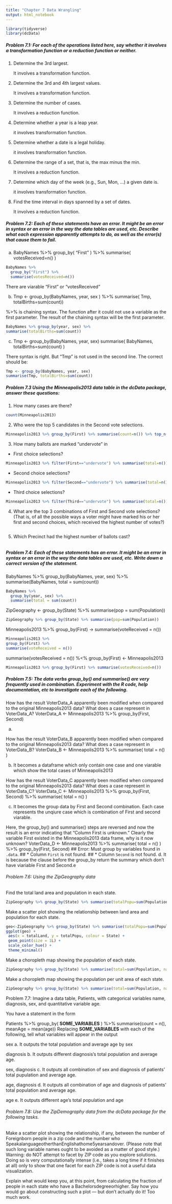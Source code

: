 ```yaml
---
title: "Chapter 7 Data Wrangling"
output: html_notebook
---
```


```r
library(tidyverse)
library(dcData)
```


##### Problem 7.1: For each of the operations listed here, say whether it involves a transformation function or a reduction function or neither.

1. Determine the 3rd largest.
<p>It involves a transformation function.</p>

2. Determine the 3rd and 4th largest values.
<p>It involves a transformation function.</p>

3. Determine the number of cases.
<p>It involves a reduction function.</p>

4. Determine whether a year is a leap year.
<p>it involves transformation function.</p>

5. Determine whether a date is a legal holiday.
<p>it involves transformation function.</p>

6. Determine the range of a set, that is, the max minus the min.
<p>It involves a reduction function.</p>

7. Determine which day of the week (e.g., Sun, Mon, …) a given date is.
<p>it involves transformation function.</p>

8. Find the time interval in days spanned by a set of dates.
<p>It involves a reduction function.</p>

##### Problem 7.2: Each of these statements have an error. It might be an error in syntax or an error in the way the data tables are used, etc. Describe what each expression apparently attempts to do, as well as the error(s) that cause them to fail.

a. 
BabyNames %>% 
  group_by( "First" ) %>%
  summarise( votesReceived=n() )
  
```r
BabyNames %>%
  group_by("First") %>%
  summarise(votesReceived=n())
```
  
There are viarable "First" or "votesReceived"

b. 
Tmp <- group_by(BabyNames, year, sex ) %>% 
  summarise( Tmp, totalBirths=sum(count))
  

%>% is chaining syntax. The function after it could not use a variable as the first parameter. The result of the chaining syntax will be the first parameter.

```r
BabyNames %>% group_by(year, sex) %>%
summarise(totalBirths=sum(count))

```
c. 
Tmp <- group_by(BabyNames, year, sex) 
summarise( BabyNames, totalBirths=sum(count) )

There syntax is right. But "Tmp" is not used in the second line. The correct should be:

```r
Tmp <- group_by(BabyNames, year, sex)
summarise(Tmp, totalBirths=sum(count))
```

##### Problem 7.3 Using the Minneapolis2013 data table in the dcData package, answer these questions:

1. How many cases are there?
```r
count(Minneapolis2013)
```

2. Who were the top 5 candidates in the Second vote selections.
```r
Minneapolis2013 %>% group_by(First) %>% summarise(count=n()) %>% top_n(5)
```


3. How many ballots are marked “undervote” in
* First choice selections?
```r
Minneapolis2013 %>% filter(First=="undervote") %>% summarise(total=n())
```

* Second choice selections?
```r
Minneapolis2013 %>% filter(Second=="undervote") %>% summarise(total=n())
```


* Third choice selections?
```r
Minneapolis2013 %>% filter(Third=="undervote") %>% summarise(total=n())
```


4. What are the top 3 combinations of First and Second vote selections? (That is, of all the possible ways a voter might have marked his or her first and second choices, which received the highest number of votes?)
```r

```


5. Which Precinct had the highest number of ballots cast?
```r

```


##### Problem 7.4: Each of these statements has an error. It might be an error in syntax or an error in the way the data tables are used, etc. Write down a correct version of the statement.

BabyNames %>% 
  group_by(BabyNames, year, sex) %>%
  summarise(BabyNames, total = sum(count))
  
```r
BabyNames %>% 
  group_by(year, sex) %>%
  summarise(total = sum(count))
```


ZipGeography <- 
  group_by(State) %>% 
  summarise(pop = sum(Population))
  
```r
ZipGeography %>% group_by(State) %>% summarise(pop=sum(Population))
```

Minneapolis2013 %>%
  group_by(First) ->
  summarise(voteReceived = n())
  
```r
Minneapolis2013 %>%
group_by(First) %>%
summarise(voteReceived = n())
```

summarise(votesReceived = n()) %<% 
  group_by(First) <- Minneapolis2013
  
```r
Minneapolis2013 %>% group_by(First) %>% summarise(votesReceived=n())
```

  
##### Problem 7.5: The data verbs group_by() and summarise() are very frequently used in combination. Experiment with the R code, help documentation, etc to investigate each of the following.

How has the result VoterData_A apparently been modified when compared to the original Minneapolis2013 data? What does a case represent in VoterData_A?
VoterData_A <-
  Minneapolis2013 %>%
  group_by(First, Second)
  
a. 

How has the result VoterData_B apparently been modified when compared to the original Minneapolis2013 data? What does a case represent in VoterData_B?
VoterData_B <-
  Minneapolis2013 %>%
  summarise( total = n() )

b. It becomes a dataframe which only contain one case and one viarable which show the total cases of Minneapolis2013  
  
How has the result VoterData_C apparently been modified when compared to the original Minneapolis2013 data? What does a case represent in VoterData_C?
VoterData_C <-
  Minneapolis2013 %>%
  group_by(First, Second) %>%
  summarise( total = n() )
  
c. It becomes the group data by First and Second combination. Each case represents the unqiure case which is combination of First and second viarable.
  
Here, the group_by() and summarise() steps are reversed and now the result is an error indicating that “Column First is unknown.” Clearly the variable First existed in the Minneapolis2013 data frame, why is it now unknown?
VoterData_D <-
  Minneapolis2013 %>%
  summarise( total = n() ) %>%
  group_by(First, Second) 
## Error: Must group by variables found in `.data`.
## * Column `First` is not found.
## * Column `Second` is not found.
 d. It is because the clause before the group_by return the summary which don't have viariable First and Second.e

###### Problem 7.6: Using the ZipGeography data

Find the total land area and population in each state.

```r
ZipGeography %>% group_by(State) %>% summarise(totalPopu=sum(Population, na.rm = TRUE), totalLand=sum(LandArea, na.rm = TRUE))
```


Make a scatter plot showing the relationship between land area and population for each state.
```r
geo<-ZipGeography %>% group_by(State) %>% summarise(totalPopu=sum(Population, na.rm = TRUE), totalLand=sum(LandArea, na.rm = TRUE))
ggplot(geo) +
 aes(x = totalLand, y = totalPopu, colour = State) +
 geom_point(size = 1L) +
 scale_color_hue() +
 theme_minimal()
```



Make a choropleth map showing the population of each state.
```r
ZipGeography %>% group_by(State) %>% summarise(total=sum(Population, na.rm = TRUE)) %>% mUSMap(key="State", fill="total")
```


Make a choropleth map showing the population per unit area of each state.
```r
ZipGeography %>% group_by(State) %>% summarise(total=sum(Population, na.rm = TRUE)/sum(LandArea, na.rm = TRUE)) %>% mUSMap(key="State", fill="total")
```


Problem 7.7: Imagine a data table, Patients, with categorical variables name, diagnosis, sex, and quantitative variable age.

You have a statement in the form

Patients %>%
  group_by(  **SOME_VARIABLES** ) %>%
  summarise(count = n(), meanAge = mean(age))
Replacing **SOME_VARIABLES** with each of the following, tell what variables will appear in the output

sex
a. It outputs the total population and average age by sex

diagnosis
b. It outputs different diagnosis's total population and average age.

sex, diagnosis
c. It outputs all combination of sex and diagnosis of patients' total pupulation and average age.

age, diagnosis
d. It outputs all combination of age and diagnosis of patients' total population and average age.

age
e. It outputs different age's total population and age


###### Problem 7.8: Use the ZipDemography data from the dcData package for the following tasks.

Make a scatter plot showing the relationship, if any, between the number of Foreignborn people in a zip code and the number who SpeakalanguageotherthanEnglishathome5yearsandover. (Please note that such long variable names ought to be avoided as a matter of good style.)
Warning: do NOT attempt to facet by ZIP code as you explore solutions. Doing so is very computationally intense (i.e., takes a long time if it finishes at all) only to show that one facet for each ZIP code is not a useful data visualization.

Explain what would keep you, at this point, from calculating the fraction of people in each state who have a Bachelorsdegreeorhigher. Say how you would go about constructing such a plot — but don’t actually do it! Too much work.
